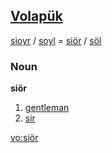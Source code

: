 ==[[Volapük]]==

[[sioyr]] / [[soyl]] = [[siör]] / [[söl]] 

===Noun===
'''siör'''

# [[gentleman]]
# [[sir]]

[[vo:siör]]